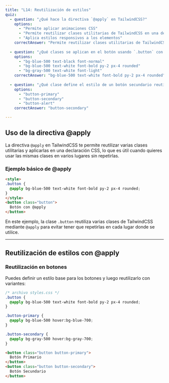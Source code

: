 ```yaml
---
title: "L14: Reutilización de estilos"
quiz:
  - question: "¿Qué hace la directiva `@apply` en TailwindCSS?"
    options:
      - "Permite aplicar animaciones CSS"
      - "Permite reutilizar clases utilitarias de TailwindCSS en una declaración CSS"
      - "Aplica estilos responsivos a los elementos"
    correctAnswer: "Permite reutilizar clases utilitarias de TailwindCSS en una declaración CSS"
    
  - question: "¿Qué clases se aplican en el botón usando `.button` con `@apply`?"
    options:
      - "bg-blue-500 text-black font-normal"
      - "bg-blue-500 text-white font-bold py-2 px-4 rounded"
      - "bg-gray-500 text-white font-light"
    correctAnswer: "bg-blue-500 text-white font-bold py-2 px-4 rounded"
    
  - question: "¿Qué clase define el estilo de un botón secundario reutilizando `@apply`?"
    options:
      - "button-primary"
      - "button-secondary"
      - "button-alert"
    correctAnswer: "button-secondary"

---
```


## Uso de la directiva @apply

La directiva `@apply` en TailwindCSS te permite reutilizar varias clases utilitarias y aplicarlas en una declaración CSS, lo que es útil cuando quieres usar las mismas clases en varios lugares sin repetirlas.

### Ejemplo básico de @apply



```html live
<style>
.button {
  @apply bg-blue-500 text-white font-bold py-2 px-4 rounded;
}
</style>
<button class="button">
  Botón con @apply
</button>
```

En este ejemplo, la clase `.button` reutiliza varias clases de TailwindCSS mediante `@apply` para evitar tener que repetirlas en cada lugar donde se utilice.

---

## Reutilización de estilos con @apply

### Reutilización en botones

Puedes definir un estilo base para los botones y luego reutilizarlo con variantes:

```css
/* archivo styles.css */
.button {
  @apply bg-blue-500 text-white font-bold py-2 px-4 rounded;
}

.button-primary {
  @apply bg-blue-500 hover:bg-blue-700;
}

.button-secondary {
  @apply bg-gray-500 hover:bg-gray-700;
}
```

```html live
<button class="button button-primary">
  Botón Primario
</button>
<button class="button button-secondary">
  Botón Secundario
</button>
```
